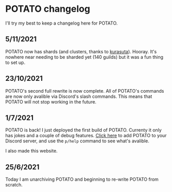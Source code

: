 # POTATO changelog

I'll try my best to keep a changelog here for POTATO.

## 5/11/2021

POTATO now has shards (and clusters, thanks to [kurasuta](https://github.com/DevYukine/Kurasuta)). Hooray. It's nowhere near needing to be sharded yet (140 guilds) but it was a fun thing to set up.

## 23/10/2021

POTATO's second full rewrite is now complete. All of POTATO's commands are now only avalible via Discord's slash commands. This means that POTATO will not stop working in the future.

## 1/7/2021

POTATO is back! I just deployed the first build of POTATO. Currenty it only has jokes and a couple of debug features.
[Click here](/links/add) to add POTATO to your Discord server, and use the `p/help` command to see what's avalible.

I also made this website.

## 25/6/2021

Today I am unarchiving POTATO and beginning to re-write POTATO from scratch.
